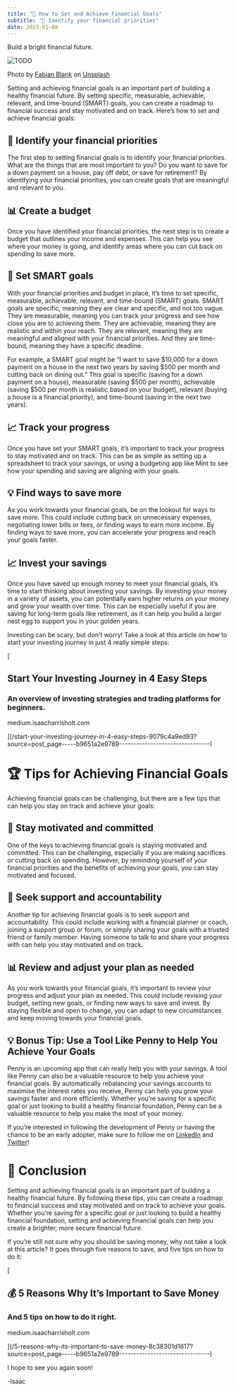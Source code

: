 ```yaml
---
title: "🎯 How to Set and Achieve Financial Goals"
subtitle: "🤔 Identify your financial priorities"
date: 2023-01-08
---
```


Build a bright financial future.

<Image src={image0} alt="TODO" />

Photo by
[Fabian Blank](https://unsplash.com/@blankerwahnsinn?utm_source=medium&utm_medium=referral)
on [Unsplash](https://unsplash.com/?utm_source=medium&utm_medium=referral)

Setting and achieving financial goals is an important part of building a healthy
financial future. By setting specific, measurable, achievable, relevant, and time-bound
(SMART) goals, you can create a roadmap to financial success and stay motivated and on
track. Here’s how to set and achieve financial goals:

## 🤔 Identify your financial priorities

The first step to setting financial goals is to identify your financial priorities. What
are the things that are most important to you? Do you want to save for a down payment on
a house, pay off debt, or save for retirement? By identifying your financial priorities,
you can create goals that are meaningful and relevant to you.

## 📊 Create a budget

Once you have identified your financial priorities, the next step is to create a budget
that outlines your income and expenses. This can help you see where your money is going,
and identify areas where you can cut back on spending to save more.

## 🎯 Set SMART goals

With your financial priorities and budget in place, it’s time to set specific,
measurable, achievable, relevant, and time-bound (SMART) goals. SMART goals are
specific, meaning they are clear and specific, and not too vague. They are measurable,
meaning you can track your progress and see how close you are to achieving them. They
are achievable, meaning they are realistic and within your reach. They are relevant,
meaning they are meaningful and aligned with your financial priorities. And they are
time-bound, meaning they have a specific deadline.

For example, a SMART goal might be “I want to save $10,000 for a down payment on a house
in the next two years by saving $500 per month and cutting back on dining out.” This
goal is specific (saving for a down payment on a house), measurable (saving $500 per
month), achievable (saving $500 per month is realistic based on your budget), relevant
(buying a house is a financial priority), and time-bound (saving in the next two years).

## 📈 Track your progress

Once you have set your SMART goals, it’s important to track your progress to stay
motivated and on track. This can be as simple as setting up a spreadsheet to track your
savings, or using a budgeting app like Mint to see how your spending and saving are
aligning with your goals.

## 💡 Find ways to save more

As you work towards your financial goals, be on the lookout for ways to save more. This
could include cutting back on unnecessary expenses, negotiating lower bills or fees, or
finding ways to earn more income. By finding ways to save more, you can accelerate your
progress and reach your goals faster.

## 📈 Invest your savings

Once you have saved up enough money to meet your financial goals, it’s time to start
thinking about investing your savings. By investing your money in a variety of assets,
you can potentially earn higher returns on your money and grow your wealth over time.
This can be especially useful if you are saving for long-term goals like retirement, as
it can help you build a larger nest egg to support you in your golden years.

Investing can be scary, but don’t worry! Take a look at this article on how to start
your investing journey in just 4 really simple steps:

[

## Start Your Investing Journey in 4 Easy Steps

### An overview of investing strategies and trading platforms for beginners.

medium.isaacharrisholt.com

](/start-your-investing-journey-in-4-easy-steps-9079c4a9ed93?source=post_page-----b9651a2e9789--------------------------------)

# 🏆 Tips for Achieving Financial Goals

Achieving financial goals can be challenging, but there are a few tips that can help you
stay on track and achieve your goals:

## 💪 Stay motivated and committed

One of the keys to achieving financial goals is staying motivated and committed. This
can be challenging, especially if you are making sacrifices or cutting back on spending.
However, by reminding yourself of your financial priorities and the benefits of
achieving your goals, you can stay motivated and focused.

## 🤝 Seek support and accountability

Another tip for achieving financial goals is to seek support and accountability. This
could include working with a financial planner or coach, joining a support group or
forum, or simply sharing your goals with a trusted friend or family member. Having
someone to talk to and share your progress with can help you stay motivated and on
track.

## 📊 Review and adjust your plan as needed

As you work towards your financial goals, it’s important to review your progress and
adjust your plan as needed. This could include revising your budget, setting new goals,
or finding new ways to save and invest. By staying flexible and open to change, you can
adapt to new circumstances and keep moving towards your financial goals.

## 💡 Bonus Tip: Use a Tool Like Penny to Help You Achieve Your Goals

Penny is an upcoming app that can really help you with your savings. A tool like Penny
can also be a valuable resource to help you achieve your financial goals. By
automatically rebalancing your savings accounts to maximise the interest rates you
receive, Penny can help you grow your savings faster and more efficiently. Whether
you’re saving for a specific goal or just looking to build a healthy financial
foundation, Penny can be a valuable resource to help you make the most of your money.

If you’re interested in following the development of Penny or having the chance to be an
early adopter, make sure to follow me on
[LinkedIn](https://www.linkedin.com/in/isaac-harris-holt/) and
[Twitter](https://twitter.com/IsaacHarrisHolt)!

# 📝 Conclusion

Setting and achieving financial goals is an important part of building a healthy
financial future. By following these tips, you can create a roadmap to financial success
and stay motivated and on track to achieve your goals. Whether you’re saving for a
specific goal or just looking to build a healthy financial foundation, setting and
achieving financial goals can help you create a brighter, more secure financial future.

If you’re still not sure why you should be saving money, why not take a look at this
article? It goes through five reasons to save, and five tips on how to do it:

[

## 💰 5 Reasons Why It’s Important to Save Money

### And 5 tips on how to do it right.

medium.isaacharrisholt.com

](/5-reasons-why-its-important-to-save-money-8c38301d1617?source=post_page-----b9651a2e9789--------------------------------)

I hope to see you again soon!

\-Isaac

